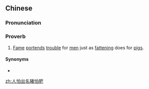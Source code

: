 {{also|人怕出名猪怕肥}}
==Chinese==
{{zh-forms|s=人怕出名猪怕肥|type=112111}}

===Pronunciation===
{{zh-pron
|m=rén pà chūmíng zhū pà féi
|c=jan4 paa3 ceot1 meng4-2 zyu1 paa3 fei4
|cat=prov
}}

===Proverb===
{{zh-proverb}}

# [[fame|Fame]] [[portend]]s [[trouble]] for [[men]] just as [[fatten]]ing does for [[pig]]s.

====Synonyms====
* {{zh-l|人怕出名豬怕壯}}

[[zh:人怕出名豬怕肥]]